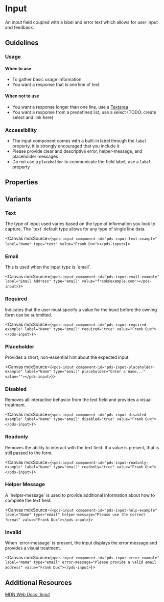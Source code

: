 

<Meta of={stories} />

# Input

<p>
  An input field coupled with a label and error text which allows for user input and feedback.
</p>

## Guidelines
### Usage

#### When to use
- To gather basic usage information
- You want a response that is one line of text

#### When not to use
- You want a response longer than one line, use a [Textarea](/docs/components-textarea--default)
- You want a response from a predefined list, use a select (TODO: create select and link here)


### Accessibility
- The input component comes with a built-in label through the `label` property, it is strongly encouraged that you include it
- Please provide clear and descriptive error, helper-message, and placeholder messages
- Do not use a `placeholder` to communicate the field label, use a `label` property

## Properties
<ArgTypes of={stories} />

## Variants

### Text
<p>The type of input used varies based on the type of information you look to capture. The `text` default type allows for any type of single line data.</p>

<Canvas mdxSource={`
<pds-input component-id="pds-input-text-example" label="Name" type="text" value="Frank Dux"></pds-input>
`}>
  <pds-input component-id="pds-input-text-example" label="Name" type="text" value="Frank Dux"></pds-input>
</Canvas>

### Email
<p>This is used when the input type is `email`.</p>

<Canvas mdxSource={`
<pds-input component-id="pds-input-email-example" label="Email Address" type="email" value="frank@example.com"></pds-input>
`}>
  <pds-input component-id="pds-input-email-example" label="Email Address" type="email" value="frank@example.com"></pds-input>
</Canvas>

### Required
<p>Indicates that the user must specify a value for the input before the owning form can be submitted.</p>

<Canvas mdxSource={`
<pds-input component-id="pds-input-required-example" label="Name" type="email" required="true" value="Frank Dux"></pds-input>
`}>
  <pds-input component-id="pds-input-required-example" label="Name" type="email" required="true" value="Frank Dux"></pds-input>
</Canvas>

### Placeholder
<p>Provides a short, non-essential hint about the expected input.</p>

<Canvas mdxSource={`
<pds-input component-id="pds-input-placeholder-example" label="Name" type="email" placeholder="Enter a name..." value=""></pds-input>
`}>
  <pds-input component-id="pds-input-placeholder-example" label="Name" type="email" placeholder="Enter a name..." value=""></pds-input>
</Canvas>

### Disabled
<p>Removes all interactive behavior from the text field and provides a visual treatment.</p>

<Canvas mdxSource={`
<pds-input component-id="pds-input-disabled-example" label="Name" type="email" disabled="true" value="Frank Dux"></pds-input>
`}>
  <pds-input component-id="pds-input-disabled-example" label="Name" type="email" disabled="true" value="Frank Dux"></pds-input>
</Canvas>

### Readonly
<p>Removes the ability to interact with the text field. If a value is present, that is still passed to the form.</p>

<Canvas mdxSource={`
<pds-input component-id="pds-input-readonly-example" label="Name" type="email" readonly="true" value="Frank Dux"></pds-input>
`}>
  <pds-input component-id="pds-input-readonly-example" label="Name" type="email" readonly="true" value="Frank Dux"></pds-input>
</Canvas>

### Helper Message
<p>A `helper-message` is used to provide additional information about how to complete the text field.</p>

<Canvas mdxSource={`
<pds-input component-id="pds-input-help-example" label="Name" type="email" helper-message="Please use the correct format" value="Frank Dux"></pds-input>
`}>
  <pds-input component-id="pds-input-help-example" label="Name" type="email" helper-message="Please use the correct format" value="Frank Dux"></pds-input>
</Canvas>

### Invalid
<p>When `error-message` is present, the input displays the error message and provides a visual treatment.</p>

<Canvas mdxSource={`
<pds-input component-id="pds-input-error-example" label="Name" type="email" error-message="Please provide a valid email address" value="Frank Dux"></pds-input>
`}>
  <pds-input component-id="pds-input-error-example" label="Name" type="email" error-message="Please provide a valid email address" value="Frank Dux"></pds-input>
</Canvas>

## Additional Resources

[MDN Web Docs: Input](https://developer.mozilla.org/en-US/docs/Web/HTML/Element/input)
